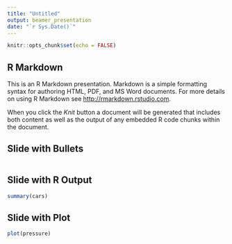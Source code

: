 ```yaml
---
title: "Untitled"
output: beamer_presentation
date: "`r Sys.Date()`"
---
```


```r
knitr::opts_chunk$set(echo = FALSE)

```
## R Markdown

This is an R Markdown presentation. Markdown is a simple formatting syntax for authoring HTML, PDF, and MS Word documents. For more details on using R Markdown see <http://rmarkdown.rstudio.com>.

When you click the *Knit* button a document will be generated that includes both content as well as the output of any embedded R code chunks within the document.

## Slide with Bullets
```r

```
## Slide with R Output

```r
summary(cars)
```

## Slide with Plot

```r
plot(pressure)

```
